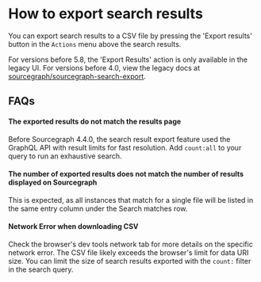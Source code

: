 # How to export search results

You can export search results to a CSV file by pressing the 'Export results' button in the `Actions` menu above the search results.

<Callout type="note" title="Note">For versions before 5.8, the 'Export Results' action is only available in the legacy UI. For versions before 4.0, view the legacy docs at [sourcegraph/sourcegraph-search-export](https://github.com/sourcegraph/sourcegraph-search-export#sourcegraph-search-results-csv-export-extension).</Callout>

## FAQs

#### The exported results do not match the results page
Before Sourcegraph 4.4.0, the search result export feature used the GraphQL API with result limits for fast resolution. Add `count:all` to your query to run an exhaustive search.

#### The number of exported results does not match the number of results displayed on Sourcegraph
This is expected, as all instances that match for a single file will be listed in the same entry column under the Search matches row. 

#### Network Error when downloading CSV
Check the browser's dev tools network tab for more details on the specific network error. The CSV file likely exceeds the browser's limit for data URI size. You can limit the size of search results exported with the `count:` filter in the search query.
